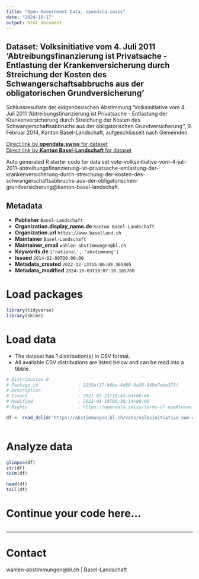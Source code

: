 ```yaml
---
title: "Open Government Data, opendata.swiss"
date: "2024-10-17"
output: html_document
---
```


## Dataset: Volksinitiative vom 4. Juli 2011 'Abtreibungsfinanzierung ist Privatsache - Entlastung der Krankenversicherung durch Streichung der Kosten des Schwangerschaftsabbruchs aus der obligatorischen Grundversicherung'

Schlussresultate der eidgenössischen Abstimmung 'Volksinitiative vom 4. Juli 2011 'Abtreibungsfinanzierung ist Privatsache - Entlastung der Krankenversicherung durch Streichung der Kosten des Schwangerschaftsabbruchs aus der obligatorischen Grundversicherung'', 9. Februar 2014, Kanton Basel-Landschaft, aufgeschlüsselt nach Gemeinden.

[Direct link by **opendata.swiss** for dataset](https://opendata.swiss/de/dataset/volksinitiative-vom-4-juli-2011-abtreibungsfinanzierung-ist-privatsache-entlastung-der-krankenv)<br>
[Direct link by **Kanton Basel-Landschaft** for dataset](https://abstimmungen.bl.ch/vote/volksinitiative-vom-4-juli-2011-abtreibungsfinanzierung-ist-privatsache-entlastung-der-krankenversicherung-durch-streichung-der-kosten-des-schwangerschaftsabbruchs-aus-der-obligatorischen-grundversicherung/data)

Auto generated R starter code for data set vote-volksinitiative-vom-4-juli-2011-abtreibungsfinanzierung-ist-privatsache-entlastung-der-krankenversicherung-durch-streichung-der-kosten-des-schwangerschaftsabbruchs-aus-der-obligatorischen-grundversicherung@kanton-basel-landschaft.

## Metadata

- **Publisher** `Basel-Landschaft`
- **Organization.display_name.de** `Kanton Basel-Landschaft`
- **Organization.url** `https://www.baselland.ch`
- **Maintainer** `Basel-Landschaft`
- **Maintainer_email** `wahlen-abstimmungen@bl.ch`
- **Keywords.de** `['national', 'abstimmung']`
- **Issued** `2014-02-09T00:00:00`
- **Metadata_created** `2022-12-13T15:06:09.365805`
- **Metadata_modified** `2024-10-03T19:07:10.165760`


# Load packages

```r

library(tidyverse)
library(skimr)

```

# Load data

-   The dataset has 1 distribution(s) in CSV format.
-   All available CSV distributions are listed below and can be read into a tibble.

```r

# Distribution 0
# Package_id               : 2235af17-b0ba-4d00-9a38-949e7ebe375f
# Description              : 
# Issued                   : 2021-07-23T18:43:04+00:00
# Modified                 : 2022-01-19T06:36:14+00:00
# Rights                   : https://opendata.swiss/terms-of-use#terms_by

df <- read_delim('https://abstimmungen.bl.ch/vote/volksinitiative-vom-4-juli-2011-abtreibungsfinanzierung-ist-privatsache-entlastung-der-krankenversicherung-durch-streichung-der-kosten-des-schwangerschaftsabbruchs-aus-der-obligatorischen-grundversicherung/data-csv')



```

# Analyze data

```r

glimpse(df)
str(df)
skim(df)

head(df)
tail(df)

```

# Continue your code here...

```r

```

------------------------------------------------------------------------

# Contact

wahlen-abstimmungen@bl.ch | Basel-Landschaft
